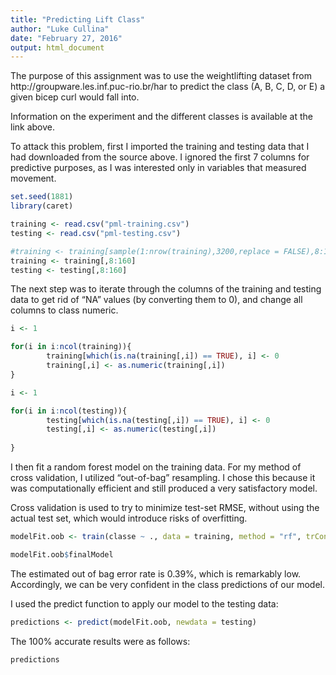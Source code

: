 ---
title: "Predicting Lift Class"
author: "Luke Cullina"
date: "February 27, 2016"
output: html_document
---



The purpose of this assignment was to use the weightlifting dataset from  http://groupware.les.inf.puc-rio.br/har to predict the class (A, B, C, D, or E) a given bicep curl would fall into. 

Information on the experiment and the different classes is available at the link above.

To attack this problem, first I imported the training and testing data that I had downloaded from the source above. I ignored the first 7 columns for predictive purposes, as I was interested only in variables that measured movement.
```{r,cache = TRUE, warning = FALSE}
set.seed(1881)
library(caret)

training <- read.csv("pml-training.csv")
testing <- read.csv("pml-testing.csv")

#training <- training[sample(1:nrow(training),3200,replace = FALSE),8:160]
training <- training[,8:160]
testing <- testing[,8:160]

```

The next step was to iterate through the columns of the training and testing data to get rid of "NA" values (by converting them to 0), and change all columns to class numeric.
```{r,cache = TRUE, warning = FALSE}

i <- 1

for(i in i:ncol(training)){
        training[which(is.na(training[,i]) == TRUE), i] <- 0        
        training[,i] <- as.numeric(training[,i]) 
}

i <- 1

for(i in i:ncol(testing)){
        testing[which(is.na(testing[,i]) == TRUE), i] <- 0      
        testing[,i] <- as.numeric(testing[,i]) 
        
}

```

I then fit a random forest model on the training data. For my method of cross validation, I utilized "out-of-bag" resampling. I chose this because it was computationally efficient and still produced a very satisfactory model.

Cross validation is used to try to minimize test-set RMSE, without using the actual test set, which would introduce risks of overfitting.
```{r, cache= TRUE, warning = FALSE}
modelFit.oob <- train(classe ~ ., data = training, method = "rf", trControl = trainControl(method = "oob"))

modelFit.oob$finalModel

```

The estimated out of bag error rate is 0.39%, which is remarkably low. Accordingly, we can be very confident in the class predictions of our model.

I used the predict function to apply our model to the testing data:
```{r, cache = TRUE, warning = FALSE}
predictions <- predict(modelFit.oob, newdata = testing)
```

The 100% accurate results were as follows:

```{r}
predictions
```

